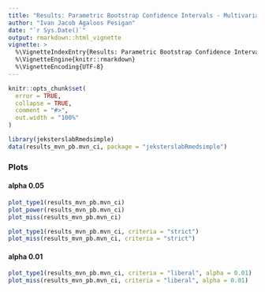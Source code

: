 ```yaml
---
title: "Results: Parametric Bootstrap Confidence Intervals - Multivariate Normal - Complete Data"
author: "Ivan Jacob Agaloos Pesigan"
date: "`r Sys.Date()`"
output: rmarkdown::html_vignette
vignette: >
  %\VignetteIndexEntry{Results: Parametric Bootstrap Confidence Intervals - Multivariate Normal - Complete Data}
  %\VignetteEngine{knitr::rmarkdown}
  %\VignetteEncoding{UTF-8}
---
```


```r
knitr::opts_chunk$set(
  error = TRUE,
  collapse = TRUE,
  comment = "#>",
  out.width = "100%"
)
```

```r
library(jeksterslabRmedsimple)
data(results_mvn_pb.mvn_ci, package = "jeksterslabRmedsimple")
```

### Plots

#### alpha 0.05

```r
plot_type1(results_mvn_pb.mvn_ci)
plot_power(results_mvn_pb.mvn_ci)
plot_miss(results_mvn_pb.mvn_ci)
```

```r
plot_type1(results_mvn_pb.mvn_ci, criteria = "strict")
plot_miss(results_mvn_pb.mvn_ci, criteria = "strict")
```

#### alpha 0.01

```r
plot_type1(results_mvn_pb.mvn_ci, criteria = "liberal", alpha = 0.01)
plot_miss(results_mvn_pb.mvn_ci, criteria = "liberal", alpha = 0.01)
```

